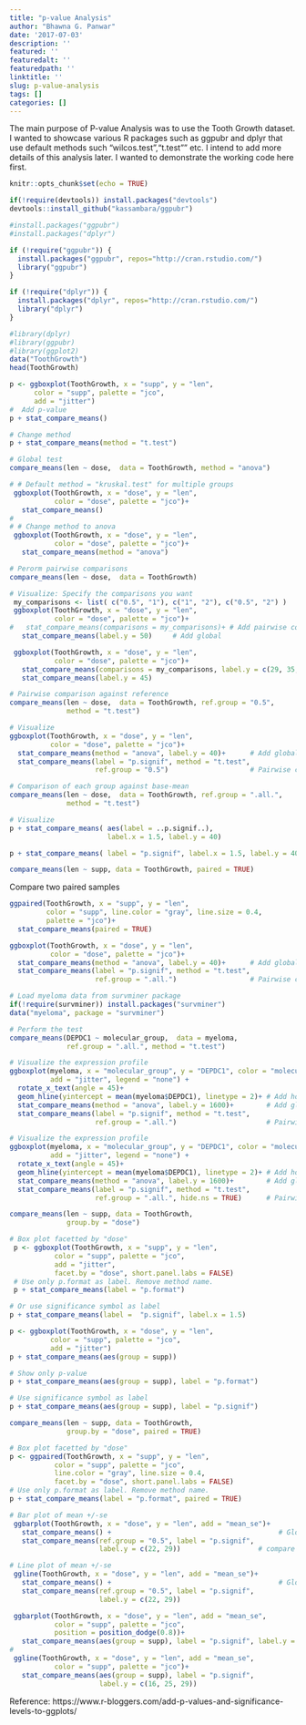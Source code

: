 ```yaml
---
title: "p-value Analysis"
author: "Bhawna G. Panwar"
date: '2017-07-03'
description: ''
featured: ''
featuredalt: ''
featuredpath: ''
linktitle: ''
slug: p-value-analysis
tags: []
categories: []
---
```

The main purpose of P-value Analysis was to use the Tooth Growth dataset. I wanted to showcase various R packages such as ggpubr and dplyr that use default methods such "wilcos.test","t.test"" etc. I intend to add more details of this analysis later. I wanted to demonstrate the working code here first.

```r
knitr::opts_chunk$set(echo = TRUE)
```

```r
if(!require(devtools)) install.packages("devtools")
devtools::install_github("kassambara/ggpubr")
```


```r
#install.packages("ggpubr")
#install.packages("dplyr")

if (!require("ggpubr")) {
  install.packages("ggpubr", repos="http://cran.rstudio.com/") 
  library("ggpubr")
}

if (!require("dplyr")) {
  install.packages("dplyr", repos="http://cran.rstudio.com/") 
  library("dplyr")
}

```

```r
#library(dplyr)
#library(ggpubr)
#library(ggplot2)
data("ToothGrowth")
head(ToothGrowth)
```

```r
p <- ggboxplot(ToothGrowth, x = "supp", y = "len",
      color = "supp", palette = "jco",
      add = "jitter")
#  Add p-value
p + stat_compare_means()

# Change method
p + stat_compare_means(method = "t.test")
```

```r
# Global test
compare_means(len ~ dose,  data = ToothGrowth, method = "anova")
```


```r
# # Default method = "kruskal.test" for multiple groups
 ggboxplot(ToothGrowth, x = "dose", y = "len",
           color = "dose", palette = "jco")+
   stat_compare_means()
# 
# # Change method to anova
 ggboxplot(ToothGrowth, x = "dose", y = "len",
           color = "dose", palette = "jco")+
   stat_compare_means(method = "anova")
```

```r
# Perorm pairwise comparisons
compare_means(len ~ dose,  data = ToothGrowth)
```


```r
# Visualize: Specify the comparisons you want
 my_comparisons <- list( c("0.5", "1"), c("1", "2"), c("0.5", "2") )
 ggboxplot(ToothGrowth, x = "dose", y = "len",
           color = "dose", palette = "jco")+ 
#   stat_compare_means(comparisons = my_comparisons)+ # Add pairwise comparisons p-value
   stat_compare_means(label.y = 50)     # Add global 
```

```r
 ggboxplot(ToothGrowth, x = "dose", y = "len",
           color = "dose", palette = "jco")+ 
   stat_compare_means(comparisons = my_comparisons, label.y = c(29, 35, 40))+
   stat_compare_means(label.y = 45)
```

```r
# Pairwise comparison against reference
compare_means(len ~ dose,  data = ToothGrowth, ref.group = "0.5",
              method = "t.test")
```
```r
# Visualize
ggboxplot(ToothGrowth, x = "dose", y = "len",
          color = "dose", palette = "jco")+
  stat_compare_means(method = "anova", label.y = 40)+      # Add global p-value
  stat_compare_means(label = "p.signif", method = "t.test",
                     ref.group = "0.5")                    # Pairwise comparison against reference
```
```r
# Comparison of each group against base-mean
compare_means(len ~ dose,  data = ToothGrowth, ref.group = ".all.",
              method = "t.test")
```
```r
# Visualize
p + stat_compare_means( aes(label = ..p.signif..), 
                        label.x = 1.5, label.y = 40)
```

```r
p + stat_compare_means( label = "p.signif", label.x = 1.5, label.y = 40)
```
```r
compare_means(len ~ supp, data = ToothGrowth, paired = TRUE)
```

Compare two paired samples
```r
ggpaired(ToothGrowth, x = "supp", y = "len",
         color = "supp", line.color = "gray", line.size = 0.4,
         palette = "jco")+
  stat_compare_means(paired = TRUE)
```


```r
ggboxplot(ToothGrowth, x = "dose", y = "len",
          color = "dose", palette = "jco")+
  stat_compare_means(method = "anova", label.y = 40)+      # Add global p-value
  stat_compare_means(label = "p.signif", method = "t.test",
                     ref.group = ".all.")                  # Pairwise comparison against all
```


```r
# Load myeloma data from survminer package
if(!require(survminer)) install.packages("survminer")
data("myeloma", package = "survminer")

# Perform the test
compare_means(DEPDC1 ~ molecular_group,  data = myeloma,
              ref.group = ".all.", method = "t.test")
```

```r
# Visualize the expression profile
ggboxplot(myeloma, x = "molecular_group", y = "DEPDC1", color = "molecular_group", 
          add = "jitter", legend = "none") +
  rotate_x_text(angle = 45)+
  geom_hline(yintercept = mean(myeloma$DEPDC1), linetype = 2)+ # Add horizontal line at base mean
  stat_compare_means(method = "anova", label.y = 1600)+        # Add global annova p-value
  stat_compare_means(label = "p.signif", method = "t.test",
                     ref.group = ".all.")                      # Pairwise comparison against all
```

```r
# Visualize the expression profile
ggboxplot(myeloma, x = "molecular_group", y = "DEPDC1", color = "molecular_group", 
          add = "jitter", legend = "none") +
  rotate_x_text(angle = 45)+
  geom_hline(yintercept = mean(myeloma$DEPDC1), linetype = 2)+ # Add horizontal line at base mean
  stat_compare_means(method = "anova", label.y = 1600)+        # Add global annova p-value
  stat_compare_means(label = "p.signif", method = "t.test",
                     ref.group = ".all.", hide.ns = TRUE)      # Pairwise comparison against all
```

```r
compare_means(len ~ supp, data = ToothGrowth, 
              group.by = "dose")
```

```r
# Box plot facetted by "dose"
 p <- ggboxplot(ToothGrowth, x = "supp", y = "len",
           color = "supp", palette = "jco",
           add = "jitter",
           facet.by = "dose", short.panel.labs = FALSE)
 # Use only p.format as label. Remove method name.
 p + stat_compare_means(label = "p.format")
```

```r
# Or use significance symbol as label
p + stat_compare_means(label =  "p.signif", label.x = 1.5)
```

```r
p <- ggboxplot(ToothGrowth, x = "dose", y = "len",
          color = "supp", palette = "jco",
          add = "jitter")
p + stat_compare_means(aes(group = supp))
```

```r
# Show only p-value
p + stat_compare_means(aes(group = supp), label = "p.format")
```

```r
# Use significance symbol as label
p + stat_compare_means(aes(group = supp), label = "p.signif")
```

```r
compare_means(len ~ supp, data = ToothGrowth, 
              group.by = "dose", paired = TRUE)
```

```r
# Box plot facetted by "dose"
p <- ggpaired(ToothGrowth, x = "supp", y = "len",
           color = "supp", palette = "jco", 
           line.color = "gray", line.size = 0.4,
           facet.by = "dose", short.panel.labs = FALSE)
# Use only p.format as label. Remove method name.
p + stat_compare_means(label = "p.format", paired = TRUE)
```

```r
# Bar plot of mean +/-se
 ggbarplot(ToothGrowth, x = "dose", y = "len", add = "mean_se")+
   stat_compare_means() +                                         # Global p-value
   stat_compare_means(ref.group = "0.5", label = "p.signif",
                      label.y = c(22, 29))                   # compare to ref.group

# Line plot of mean +/-se
 ggline(ToothGrowth, x = "dose", y = "len", add = "mean_se")+
   stat_compare_means() +                                         # Global p-value
   stat_compare_means(ref.group = "0.5", label = "p.signif",
                      label.y = c(22, 29)) 
```

```r
 ggbarplot(ToothGrowth, x = "dose", y = "len", add = "mean_se",
           color = "supp", palette = "jco", 
           position = position_dodge(0.8))+
   stat_compare_means(aes(group = supp), label = "p.signif", label.y = 29)
# 
 ggline(ToothGrowth, x = "dose", y = "len", add = "mean_se",
           color = "supp", palette = "jco")+
   stat_compare_means(aes(group = supp), label = "p.signif", 
                      label.y = c(16, 25, 29))
```

Reference: https://www.r-bloggers.com/add-p-values-and-significance-levels-to-ggplots/